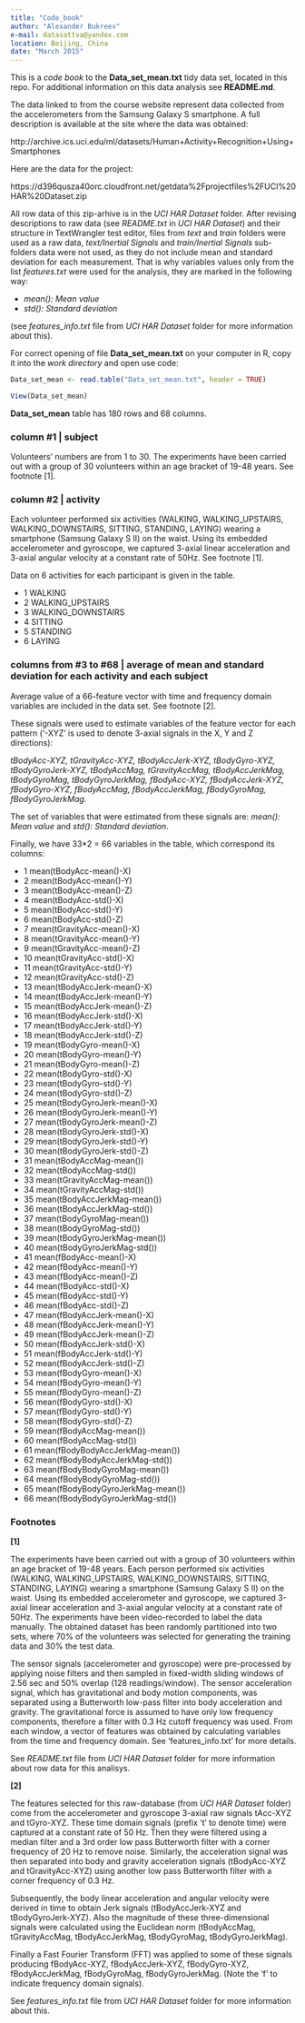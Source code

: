 ```yaml
---
title: "Code_book"
author: "Alexander Bukreev"
e-mail: datasattva@yandex.com
location: Beijing, China
date: "March 2015"
---
```


This is a *code book* to the **Data_set_mean.txt** tidy data set, located in this repo. For additional information on this data analysis see **README.md**.

The data linked to from the course website represent data collected from the accelerometers from the Samsung Galaxy S smartphone. A full description is available at the site where the data was obtained: 

http://archive.ics.uci.edu/ml/datasets/Human+Activity+Recognition+Using+Smartphones 

Here are the data for the project: 

https://d396qusza40orc.cloudfront.net/getdata%2Fprojectfiles%2FUCI%20HAR%20Dataset.zip

All row data of this zip-arhive is in the *UCI HAR Dataset* folder. After revising descriptions to raw data (see *README.txt* in *UCI HAR Dataset*) and their structure in TextWrangler test editor, files from *text* and *train* folders were used as a raw data, *text/Inertial Signals* and *train/Inertial Signals* sub-folders data were not used, as they do not include mean and standard deviation for each measurement.  That is why variables values only from the list *features.txt* were used for the analysis, they are marked in the following way:

- *mean(): Mean value*
- *std(): Standard deviation*

(see *features_info.txt* file from *UCI HAR Dataset* folder for more information about this).

For correct opening of file **Data_set_mean.txt** on your computer in R, copy it into the *work directory* and open use code:

```r
Data_set_mean <- read.table("Data_set_mean.txt", header = TRUE)

View(Data_set_mean)
```

**Data_set_mean** table has 180 rows and 68 columns.

### column #1 | subject

Volunteers' numbers are from 1 to 30. The experiments have been carried out with a group of 30 volunteers within an age bracket of 19-48 years. See footnote [1].
 
### column #2 | activity

Each volunteer performed six activities (WALKING, WALKING_UPSTAIRS, WALKING_DOWNSTAIRS, SITTING, STANDING, LAYING) wearing a smartphone (Samsung Galaxy S II) on the waist. Using its embedded accelerometer and gyroscope, we captured 3-axial linear acceleration and 3-axial angular velocity at a constant rate of 50Hz. See footnote [1].

Data on 6 activities for each participant is given in the table.

- 1 WALKING            
- 2 WALKING_UPSTAIRS  
- 3 WALKING_DOWNSTAIRS 
- 4 SITTING           
- 5 STANDING           
- 6 LAYING  

### columns from #3 to #68 | average of mean and standard deviation for each activity and each subject

Average value of a 66-feature vector with time and frequency domain variables are included in the data set. See footnote [2]. 

These signals were used to estimate variables of the feature vector for each pattern ('-XYZ' is used to denote 3-axial signals in the X, Y and Z directions): 

*tBodyAcc-XYZ, 
tGravityAcc-XYZ, 
tBodyAccJerk-XYZ, 
tBodyGyro-XYZ, 
tBodyGyroJerk-XYZ, 
tBodyAccMag, 
tGravityAccMag, 
tBodyAccJerkMag, 
tBodyGyroMag, 
tBodyGyroJerkMag, 
fBodyAcc-XYZ, 
fBodyAccJerk-XYZ, 
fBodyGyro-XYZ, 
fBodyAccMag, 
fBodyAccJerkMag, 
fBodyGyroMag, 
fBodyGyroJerkMag.*

The set of variables that were estimated from these signals are: *mean(): Mean value* and *std(): Standard deviation*.

Finally, we have 33*2 = 66 variables in the table, which correspond its columns:

- 1 mean(tBodyAcc-mean()-X)          
- 2 mean(tBodyAcc-mean()-Y)          
- 3 mean(tBodyAcc-mean()-Z)          
- 4 mean(tBodyAcc-std()-X)           
- 5 mean(tBodyAcc-std()-Y)           
- 6 mean(tBodyAcc-std()-Z)           
- 7 mean(tGravityAcc-mean()-X)       
- 8 mean(tGravityAcc-mean()-Y)       
- 9 mean(tGravityAcc-mean()-Z)       
- 10 mean(tGravityAcc-std()-X)        
- 11 mean(tGravityAcc-std()-Y)        
- 12 mean(tGravityAcc-std()-Z)        
- 13 mean(tBodyAccJerk-mean()-X)      
- 14 mean(tBodyAccJerk-mean()-Y)      
- 15 mean(tBodyAccJerk-mean()-Z)      
- 16 mean(tBodyAccJerk-std()-X)       
- 17 mean(tBodyAccJerk-std()-Y)       
- 18 mean(tBodyAccJerk-std()-Z)       
- 19 mean(tBodyGyro-mean()-X)         
- 20 mean(tBodyGyro-mean()-Y)         
- 21 mean(tBodyGyro-mean()-Z)         
- 22 mean(tBodyGyro-std()-X)          
- 23 mean(tBodyGyro-std()-Y)          
- 24 mean(tBodyGyro-std()-Z)          
- 25 mean(tBodyGyroJerk-mean()-X)     
- 26 mean(tBodyGyroJerk-mean()-Y)     
- 27 mean(tBodyGyroJerk-mean()-Z)     
- 28 mean(tBodyGyroJerk-std()-X)      
- 29 mean(tBodyGyroJerk-std()-Y)      
- 30 mean(tBodyGyroJerk-std()-Z)      
- 31 mean(tBodyAccMag-mean())         
- 32 mean(tBodyAccMag-std())          
- 33 mean(tGravityAccMag-mean())      
- 34 mean(tGravityAccMag-std())       
- 35 mean(tBodyAccJerkMag-mean())     
- 36 mean(tBodyAccJerkMag-std())      
- 37 mean(tBodyGyroMag-mean())        
- 38 mean(tBodyGyroMag-std())         
- 39 mean(tBodyGyroJerkMag-mean())    
- 40 mean(tBodyGyroJerkMag-std())     
- 41 mean(fBodyAcc-mean()-X)          
- 42 mean(fBodyAcc-mean()-Y)          
- 43 mean(fBodyAcc-mean()-Z)          
- 44 mean(fBodyAcc-std()-X)           
- 45 mean(fBodyAcc-std()-Y)           
- 46 mean(fBodyAcc-std()-Z)           
- 47 mean(fBodyAccJerk-mean()-X)      
- 48 mean(fBodyAccJerk-mean()-Y)      
- 49 mean(fBodyAccJerk-mean()-Z)      
- 50 mean(fBodyAccJerk-std()-X)       
- 51 mean(fBodyAccJerk-std()-Y)       
- 52 mean(fBodyAccJerk-std()-Z)       
- 53 mean(fBodyGyro-mean()-X)         
- 54 mean(fBodyGyro-mean()-Y)         
- 55 mean(fBodyGyro-mean()-Z)         
- 56 mean(fBodyGyro-std()-X)          
- 57 mean(fBodyGyro-std()-Y)          
- 58 mean(fBodyGyro-std()-Z)       
- 59 mean(fBodyAccMag-mean())     
- 60 mean(fBodyAccMag-std())
- 61 mean(fBodyBodyAccJerkMag-mean())
- 62 mean(fBodyBodyAccJerkMag-std()) 
- 63 mean(fBodyBodyGyroMag-mean())   
- 64 mean(fBodyBodyGyroMag-std())    
- 65 mean(fBodyBodyGyroJerkMag-mean())
- 66 mean(fBodyBodyGyroJerkMag-std())

### Footnotes

**[1]**

The experiments have been carried out with a group of 30 volunteers within an age bracket of 19-48 years. Each person performed six activities (WALKING, WALKING_UPSTAIRS, WALKING_DOWNSTAIRS, SITTING, STANDING, LAYING) wearing a smartphone (Samsung Galaxy S II) on the waist. Using its embedded accelerometer and gyroscope, we captured 3-axial linear acceleration and 3-axial angular velocity at a constant rate of 50Hz. The experiments have been video-recorded to label the data manually. The obtained dataset has been randomly partitioned into two sets, where 70% of the volunteers was selected for generating the training data and 30% the test data.

The sensor signals (accelerometer and gyroscope) were pre-processed by applying noise filters and then sampled in fixed-width sliding windows of 2.56 sec and 50% overlap (128 readings/window). The sensor acceleration signal, which has gravitational and body motion components, was separated using a Butterworth low-pass filter into body acceleration and gravity. The gravitational force is assumed to have only low frequency components, therefore a filter with 0.3 Hz cutoff frequency was used. From each window, a vector of features was obtained by calculating variables from the time and frequency domain. See 'features_info.txt' for more details. 

See *README.txt* file from *UCI HAR Dataset* folder for more information about row data for this analisys.

**[2]**

The features selected for this raw-database (from *UCI HAR Dataset* folder) come from the accelerometer and gyroscope 3-axial raw signals tAcc-XYZ and tGyro-XYZ. These time domain signals (prefix 't' to denote time) were captured at a constant rate of 50 Hz. Then they were filtered using a median filter and a 3rd order low pass Butterworth filter with a corner frequency of 20 Hz to remove noise. Similarly, the acceleration signal was then separated into body and gravity acceleration signals (tBodyAcc-XYZ and tGravityAcc-XYZ) using another low pass Butterworth filter with a corner frequency of 0.3 Hz. 

Subsequently, the body linear acceleration and angular velocity were derived in time to obtain Jerk signals (tBodyAccJerk-XYZ and tBodyGyroJerk-XYZ). Also the magnitude of these three-dimensional signals were calculated using the Euclidean norm (tBodyAccMag, tGravityAccMag, tBodyAccJerkMag, tBodyGyroMag, tBodyGyroJerkMag). 

Finally a Fast Fourier Transform (FFT) was applied to some of these signals producing fBodyAcc-XYZ, fBodyAccJerk-XYZ, fBodyGyro-XYZ, fBodyAccJerkMag, fBodyGyroMag, fBodyGyroJerkMag. (Note the 'f' to indicate frequency domain signals). 

See *features_info.txt* file from *UCI HAR Dataset* folder for more information about this.
